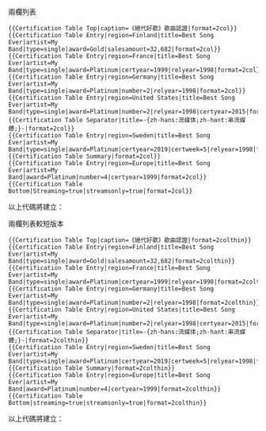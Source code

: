 ; 兩欄列表

<pre>
{{Certification Table Top|caption=《絕代好歌》歌曲認證|format=2col}}
{{Certification Table Entry|region=Finland|title=Best Song Ever|artist=My Band|type=single|award=Gold|salesamount=32,682|format=2col}}
{{Certification Table Entry|region=France|title=Best Song Ever|artist=My Band|type=single|award=Platinum|certyear=1999|relyear=1998|format=2col}}
{{Certification Table Entry|region=Germany|title=Best Song Ever|artist=My Band|type=single|award=Platinum|number=2|relyear=1998|format=2col}}
{{Certification Table Entry|region=United States|title=Best Song Ever|artist=My Band|type=single|award=Platinum|number=2|relyear=1998|certyear=2015|format=2col}}
{{Certification Table Separator|title=-{zh-hans:流媒体;zh-hant:串流媒體;}-|format=2col}}
{{Certification Table Entry|region=Sweden|title=Best Song Ever|artist=My Band|type=single|award=Platinum|certyear=2019|certweek=5|relyear=1998|format=2col}}
{{Certification Table Summary|format=2col}}
{{Certification Table Entry|region=Europe|title=Best Song Ever|artist=My Band|award=Platinum|number=4|certyear=1999|format=2col}}
{{Certification Table Bottom|Streaming=true|streamsonly=true|format=2col}}
</pre>

以上代碼將建立：
{{Certification Table Top|caption=《絕代好歌》歌曲認證|format=2col}}
{{Certification Table Entry|region=Finland|title=Best Song Ever|artist=My Band|type=single|award=Gold|salesamount=32,682|format=2col}}
{{Certification Table Entry|region=France|title=Best Song Ever|artist=My Band|type=single|award=Platinum|certyear=1999|relyear=1998|format=2col}}
{{Certification Table Entry|region=Germany|title=Best Song Ever|artist=My Band|type=single|award=Platinum|number=2|relyear=1998|format=2col}}
{{Certification Table Entry|region=United States|title=Best Song Ever|artist=My Band|type=single|award=Platinum|number=2|relyear=1998|certyear=2015|format=2col}}
{{Certification Table Separator|title=-{zh-hans:流媒体;zh-hant:串流媒體;}-|format=2col}}
{{Certification Table Entry|region=Sweden|title=Best Song Ever|artist=My Band|type=single|award=Platinum|certyear=2019|certweek=5|relyear=1998|format=2col}}
{{Certification Table Summary|format=2col}}
{{Certification Table Entry|region=Europe|title=Best Song Ever|artist=My Band|award=Platinum|number=4|certyear=1999|format=2col}}
{{Certification Table Bottom|streaming=true|streamsonly=true|format=2col}}

; 兩欄列表較短版本

<pre>
{{Certification Table Top|caption=《絕代好歌》歌曲認證|format=2colthin}}
{{Certification Table Entry|region=Finland|title=Best Song Ever|artist=My Band|type=single|award=Gold|salesamount=32,682|format=2colthin}}
{{Certification Table Entry|region=France|title=Best Song Ever|artist=My Band|type=single|award=Platinum|certyear=1999|relyear=1998|format=2colthin}}
{{Certification Table Entry|region=Germany|title=Best Song Ever|artist=My Band|type=single|award=Platinum|number=2|relyear=1998|format=2colthin}}
{{Certification Table Entry|region=United States|title=Best Song Ever|artist=My Band|type=single|award=Platinum|number=2|relyear=1998|certyear=2015|format=2colthin}}
{{Certification Table Separator|title=-{zh-hans:流媒体;zh-hant:串流媒體;}-|format=2colthin}}
{{Certification Table Entry|region=Sweden|title=Best Song Ever|artist=My Band|type=single|award=Platinum|certyear=2019|certweek=5|relyear=1998|format=2colthin}}
{{Certification Table Summary|format=2colthin}}
{{Certification Table Entry|region=Europe|title=Best Song Ever|artist=My Band|award=Platinum|number=4|certyear=1999|format=2colthin}}
{{Certification Table Bottom|streaming=true|streamsonly=true|format=2colthin}}
</pre>

以上代碼將建立：
{{Certification Table Top|caption=《絕代好歌》歌曲認證|format=2colthin}}
{{Certification Table Entry|region=Finland|title=Best Song Ever|artist=My Band|type=single|award=Gold|salesamount=32,682|format=2colthin}}
{{Certification Table Entry|region=France|title=Best Song Ever|artist=My Band|type=single|award=Platinum|certyear=1999|relyear=1998|format=2colthin}}
{{Certification Table Entry|region=Germany|title=Best Song Ever|artist=My Band|type=single|award=Platinum|number=2|relyear=1998|format=2colthin}}
{{Certification Table Entry|region=United States|title=Best Song Ever|artist=My Band|type=single|award=Platinum|number=2|relyear=1998|certyear=2015|format=2colthin}}
{{Certification Table Separator|title=-{zh-hans:流媒体;zh-hant:串流媒體;}-|format=2colthin}}
{{Certification Table Entry|region=Sweden|title=Best Song Ever|artist=My Band|type=single|award=Platinum|certyear=2019|certweek=5|relyear=1998|format=2colthin}}
{{Certification Table Summary|format=2colthin}}
{{Certification Table Entry|region=Europe|title=Best Song Ever|artist=My Band|award=Platinum|number=4|certyear=1999|format=2colthin}}
{{Certification Table Bottom|streaming=true|streamsonly=true|format=2colthin}}

{{Reflist}}